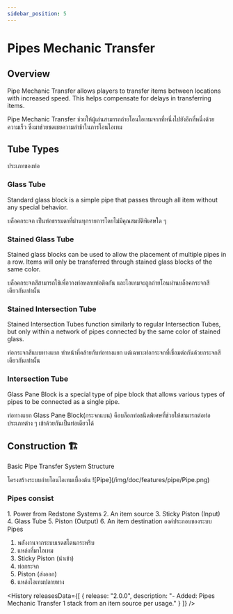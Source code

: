 ```yaml
---
sidebar_position: 5
---
```



# Pipes Mechanic Transfer
<GenMetaData 
  description= "A tool that helps you transport items faster than hopper."
  keywords="Pipe, Transport, Items, Item, Transport items, Transport item, hopper, Hopper, Pipe transport, lamalia Pipe, Pipe lamalia"
/>

## Overview
<EN>Pipe Mechanic Transfer allows players to transfer items between locations with increased speed. This helps compensate for delays in transferring items.</EN>
<TH>Pipe Mechanic Transfer ช่วยให้ผู้เล่นสามารถถ่ายโอนไอเทมจากที่หนึ่งไปยังอีกที่หนึ่งด้วยความเร็ว ซึ่งมาช่วยชดเชยความล่าช้าในการโอนไอเทม</TH>

<br/>

## Tube Types
<TH>ประเภทของท่อ</TH>

### Glass Tube
<EN>Standard glass block is a simple pipe that passes through all item without any special behavior.</EN>
<TH>บล็อคกระจก เป็นท่อธรรมดาที่ผ่านทุกรายการโดยไม่มีคุณสมบัติพิเศษใด ๆ</TH>

### Stained Glass Tube
<EN>Stained glass blocks can be used to allow the placement of multiple pipes in a row. Items will only be transferred through stained glass blocks of the same color.</EN>
<TH>บล็อคกระจกสีสามารถใช้เพื่อวางท่อหลายท่อติดกัน และไอเทมจะถูกถ่ายโอนผ่านบล็อคกระจกสีเดียวกันเท่านั้น</TH>

### Stained Intersection Tube
<EN>Stained Intersection Tubes function similarly to regular Intersection Tubes, but only within a network of pipes connected by the same color of stained glass.</EN>
<TH>ท่อกระจกสีแบบทางแยก ทำหน้าที่คล้ายกับท่อทางแยก แต่เฉพาะท่อกระจกที่เชื่อมต่อกันด้วยกระจกสีเดียวกันเท่านั้น</TH>

### Intersection Tube
<EN>Glass Pane Block is a special type of pipe block that allows various types of pipes to be connected as a single pipe.</EN>
<TH>ท่อทางแยก Glass Pane Block(กระจกแบน) คือบล็อกท่อชนิดพิเศษที่ช่วยให้สามารถต่อท่อประเภทต่าง ๆ เข้าด้วยกันเป็นท่อเดียวได้</TH>

## Construction 🏗️

<EN>Basic Pipe Transfer System Structure</EN>
<TH>โครงสร้างระบบถ่ายโอนไอเทมเบื้องต้น</TH>
![Pipe](/img/doc/features/pipe/Pipe.png)

### Pipes consist
<EN>
1. Power from Redstone Systems
2. An item source
3. Sticky Piston (Input)
4. Glass Tube
5. Piston (Output)
6. An item destination
</EN>
<TH>
องค์ประกอบของระบบ Pipes

1. พลังงานจากระบบเรดสโตนกระพริบ
2. แหล่งที่มาไอเทม
3. Sticky Piston (นำเข้า)
4. ท่อกระจก
5. Piston (ส่งออก)
6. แหล่งไอเทมปลายทาง
</TH>

<History releasesData={[
    { release: "2.0.0", description: "- Added: Pipes Mechanic Transfer 1 stack from an item source per usage." }
  ]} />